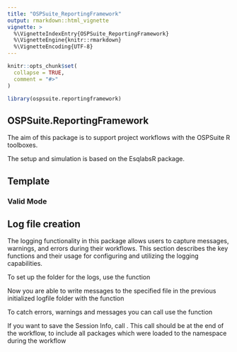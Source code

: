 ```yaml
---
title: "OSPSuite_ReportingFramework"
output: rmarkdown::html_vignette
vignette: >
  %\VignetteIndexEntry{OSPSuite_ReportingFramework}
  %\VignetteEngine{knitr::rmarkdown}
  %\VignetteEncoding{UTF-8}
---
```


```r
knitr::opts_chunk$set(
  collapse = TRUE,
  comment = "#>"
)
```

```r
library(ospsuite.reportingframework)
```

## OSPSuite.ReportingFramework

The aim of this package is to support project workflows with the OSPSuite R toolboxes.

The setup and simulation is based on the EsqlabsR package.

## Template

### Valid Mode



##  Log file creation

The logging functionality in this package allows users to capture messages, warnings, and errors during their workflows. This section describes the key functions and their usage for configuring and utilizing the logging capabilities.

To set up the folder for the logs, use the function \code{\link[OSPSuite.ReportingFramework]{initLogfunction}}

Now you are able to write messages to the specified file in the previous initialized logfile folder with the function \code{\link[OSPSuite.ReportingFramework]{writeToLog}}

To catch errors, warnings and messages you can call use the function \code{\link[OSPSuite.ReportingFramework]{logCatch}}

If you want to save the Session Info, call \code{\link[OSPSuite.ReportingFramework]{saveSessionInfo}}.
This call should be at the end of the workflow, to include all packages which were loaded to the namespace during the workflow



